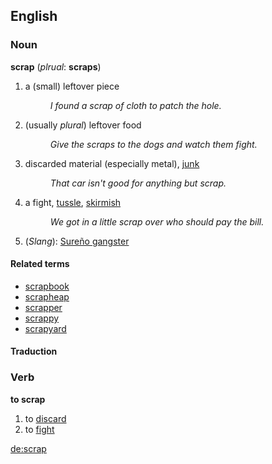 ==English==
===Noun===
'''scrap''' (''plrual'': '''scraps''')
#a (small) leftover piece
#: ''I found a scrap of cloth to patch the hole.''
#(usually ''plural'') leftover food
#: ''Give the scraps to the dogs and watch them fight.''
#discarded material (especially metal), [[junk]]
#: ''That car isn't good for anything but scrap.''
#a fight, [[tussle]], [[skirmish]]
#: ''We got in a little scrap over who should pay the bill.''
#(''Slang''): [http://en.wikipedia.org/wiki/Sureno Sureño gangster]

====Related terms====
*[[scrapbook]]
*[[scrapheap]]
*[[scrapper]]
*[[scrappy]]
*[[scrapyard]]

====Traduction====

===Verb===
'''to scrap'''

#to [[discard]]
#to [[fight]]


[[de:scrap]]